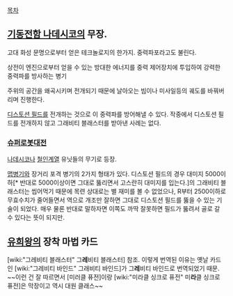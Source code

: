 [[목차]]
== [[기동전함 나데시코]]의 무장. ==
고대 화성 문명으로부터 얻은 테크놀로지의 한가지. 중력파포라고도 불린다.

상전이 엔진으로부터 얻을 수 있는 방대한 에너지를 중력 제어장치에 투입하여 강력한 중력파를 방사하는 병기

주위의 공간을 왜곡시키며 전개되기 때문에 날아오는 빔이나 미사일등의 궤도를 바꿔버리며 진행한다. 

[[디스토션 필드]]를 전개하는 것으로 이 중력파를 방어해낼 수 있다. 작중에서 디스토션 필드를 전개하지 않고 그래비티 블래스터를 받아낸 사례는 없다.
=== [[슈퍼로봇대전]] ===
[[나데시코]]나 [[철인]]계열 유닛들의 무기로 등장. 

[[맵병기]]와 장거리 포격 병기의 2가지 형태가 있다. 디스토션 필드의 경우 대미지 5000이하[* 반대로 5000이상이면 그대로 뚫리면서 고스란히 대미지를 입는다.]의 그래비티 블래스터는 씹어먹기 때문에 목련 상대로는 별 재미를 볼 수 없었으나, R부터 2500이하로 무효수치가 줄어들면서 역으로 개조만 잘하면 그대로 디스토션 필드를 뚫을 수 있는 기술이 되었다. 매우 물론 반대로 말하자면 이쪽도 까딱 잘못하면 필드가 뚫려서 골로 갈 수 있다는 뜻이 되지만.

== [[유희왕]]의 장착 마법 카드 ==
[wiki:"그레비티 블래스터" 그'''레'''비티 블래스터] 참조. 이렇게 번역된 이유는 옛날 카드인 [wiki:"그레비티 바인드" 그래비티 바인드]가 그'''레'''비티 바인드로 번역되었기 때문. ~~이런 건 잘 따르면서 [미러클 퓨전]이랑 [wiki:"미라클 싱크로 퓨전" 미'''라'''클 싱크로 퓨전]은 막장이고 역시 대원 클래스~~
